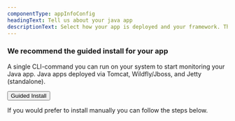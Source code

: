 ```yaml
---
componentType: appInfoConfig
headingText: Tell us about your java app
descriptionText: Select how your app is deployed and your framework. The page updates with the instructions you need for your exact Java setup, so you can start monitoring your app’s performance.
---
```


### We recommend the guided install for your app

A single CLI-command you can run on your system to start monitoring your Java app.
Java apps deployed via Tomcat, Wildfly/Jboss, and Jetty (standalone).

<Button variant="primary">Guided Install</Button>

If you would prefer to install manually you can follow the steps below.